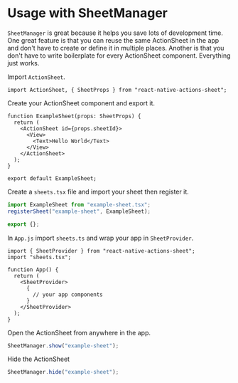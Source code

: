 # Usage with SheetManager

`SheetManager` is great because it helps you save lots of development time. One great feature is that you can reuse the same ActionSheet in the app and don't have to create or define it in multiple places. Another is that you don't have to write boilerplate for every ActionSheet component. Everything just works.

Import `ActionSheet`.

```tsx
import ActionSheet, { SheetProps } from "react-native-actions-sheet";
```

Create your ActionSheet component and export it.

```tsx
function ExampleSheet(props: SheetProps) {
  return (
    <ActionSheet id={props.sheetId}>
      <View>
        <Text>Hello World</Text>
      </View>
    </ActionSheet>
  );
}

export default ExampleSheet;
```

Create a `sheets.tsx` file and import your sheet then register it.

```ts
import ExampleSheet from "example-sheet.tsx";
registerSheet("example-sheet", ExampleSheet);

export {};
```

In `App.js` import `sheets.ts` and wrap your app in `SheetProvider`.

```tsx
import { SheetProvider } from "react-native-actions-sheet";
import "sheets.tsx";

function App() {
  return (
    <SheetProvider>
      {
        // your app components
      }
    </SheetProvider>
  );
}
```

Open the ActionSheet from anywhere in the app.

```jsx
SheetManager.show("example-sheet");
```

Hide the ActionSheet

```jsx
SheetManager.hide("example-sheet");
```
